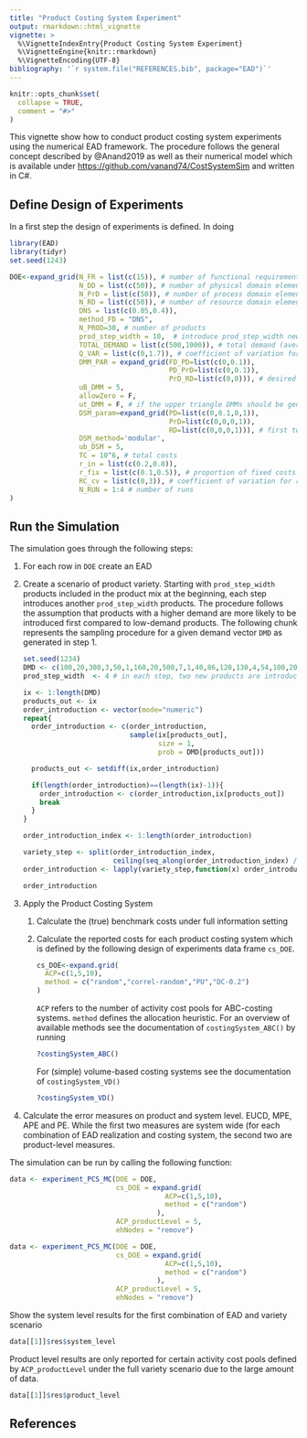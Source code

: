```yaml
---
title: "Product Costing System Experiment"
output: rmarkdown::html_vignette
vignette: >
  %\VignetteIndexEntry{Product Costing System Experiment}
  %\VignetteEngine{knitr::rmarkdown}
  %\VignetteEncoding{UTF-8}
bibliography: '`r system.file("REFERENCES.bib", package="EAD")`'
---
```


```r
knitr::opts_chunk$set(
  collapse = TRUE,
  comment = "#>"
)
```

This vignette show how to conduct product costing system experiments using the numerical EAD framework. The procedure follows the general concept described by @Anand2019 as well as their numerical model which is available under <https://github.com/vanand74/CostSystemSim> and written in C#.

## Define Design of Experiments

In a first step the design of experiments is defined. In doing

```r
library(EAD)
library(tidyr)
set.seed(1243)

DOE<-expand_grid(N_FR = list(c(15)), # number of functional requirements
                 N_DD = list(c(50)), # number of physical domain elements
                 N_PrD = list(c(50)), # number of process domain elements
                 N_RD = list(c(50)), # number of resource domain elements
                 DNS = list(c(0.05,0.4)),
                 method_FD = "DNS",
                 N_PROD=30, # number of products
                 prod_step_width = 10,  # introduce prod_step_width new products in each step
                 TOTAL_DEMAND = list(c(500,1000)), # total demand (average reuse ratio of 18)
                 Q_VAR = list(c(0,1.7)), # coefficient of variation for demand distribution
                 DMM_PAR = expand_grid(FD_PD=list(c(0,0.1)),
                                       PD_PrD=list(c(0,0.1)),
                                       PrD_RD=list(c(0,0))), # desired system design complexity
                 uB_DMM = 5,
                 allowZero = F,
                 ut_DMM = F, # if the upper triangle DMMs should be generated too (DMM_FD_PrD,DMM_FD_RD,DMM_PD_RD)
                 DSM_param=expand_grid(PD=list(c(0,0.1,0,1)),
                                       PrD=list(c(0,0,0,1)),
                                       RD=list(c(0,0,0,1))), # first two entries refer to the density of the DSMs and the second pair to the cv if the DSM_method='modular' is used.
                 DSM_method='modular',
                 ub_DSM = 5,
                 TC = 10^6, # total costs
                 r_in = list(c(0.2,0.8)),
                 r_fix = list(c(0.1,0.5)), # proportion of fixed costs on total indirect costs
                 RC_cv = list(c(0,3)), # coefficient of variation for resource cost distribution
                 N_RUN = 1:4 # number of runs
)
```

## Run the Simulation

The simulation goes through the following steps:

1.  For each row in `DOE` create an EAD

2.  Create a scenario of product variety. Starting with `prod_step_width` products included in the product mix at the beginning, each step introduces another `prod_step_width` products. The procedure follows the assumption that products with a higher demand are more likely to be introduced first compared to low-demand products. The following chunk represents the sampling procedure for a given demand vector `DMD` as generated in step 1.

    ```r
    set.seed(1234)
    DMD <- c(100,20,300,3,50,1,160,20,500,7,1,40,86,120,130,4,54,100,20,10)
    prod_step_width  <- 4 # in each step, two new products are introduced 

    ix <- 1:length(DMD)
    products_out <- ix
    order_introduction <- vector(mode="numeric")
    repeat{
      order_introduction <- c(order_introduction,
                              sample(ix[products_out],
                                     size = 1,
                                     prob = DMD[products_out]))
      
      products_out <- setdiff(ix,order_introduction)
      
      if(length(order_introduction)==(length(ix)-1)){
        order_introduction <- c(order_introduction,ix[products_out])
        break
      }
    }

    order_introduction_index <- 1:length(order_introduction)

    variety_step <- split(order_introduction_index,
                          ceiling(seq_along(order_introduction_index) / prod_step_width))
    order_introduction <- lapply(variety_step,function(x) order_introduction[x])

    order_introduction
    ```

3.  Apply the Product Costing System

    1.  Calculate the (true) benchmark costs under full information setting

    2.  Calculate the reported costs for each product costing system which is defined by the following design of experiments data frame `cs_DOE`.

        ```r
        cs_DOE<-expand.grid(
          ACP=c(1,5,10),
          method = c("random","correl-random","PU","DC-0.2")
        )
        ```

        `ACP` refers to the number of activity cost pools for ABC-costing systems. `method` defines the allocation heuristic. For an overview of available methods see the documentation of `costingSystem_ABC()` by running

        ```r
        ?costingSystem_ABC()
        ```

        For (simple) volume-based costing systems see the documentation of `costingSystem_VD()`

        ```r
        ?costingSystem_VD()
        ```

4.  Calculate the error measures on product and system level. EUCD, MPE, APE and PE. While the first two measures are system wide (for each combination of EAD realization and costing system, the second two are product-level measures.

The simulation can be run by calling the following function:

```r
data <- experiment_PCS_MC(DOE = DOE,
                          cs_DOE = expand.grid(
                                      ACP=c(1,5,10),
                                      method = c("random")
                                    ),
                          ACP_productLevel = 5,
                          ehNodes = "remove")
```

```r
data <- experiment_PCS_MC(DOE = DOE,
                          cs_DOE = expand.grid(
                                      ACP=c(1,5,10),
                                      method = c("random")
                                    ),
                          ACP_productLevel = 5,
                          ehNodes = "remove")

```

Show the system level results for the first combination of EAD and variety scenario

```r
data[[1]]$res$system_level
```

Product level results are only reported for certain activity cost pools defined by `ACP_productLevel` under the full variety scenario due to the large amount of data.

```r
data[[1]]$res$product_level
```

## References
